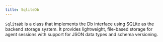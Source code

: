 ```yaml
---
title: SqliteDb
---
```


`SqliteDb` is a class that implements the Db interface using SQLite as the backend storage system. It provides lightweight, file-based storage for agent sessions with support for JSON data types and schema versioning.

<Snippet file="db-sqlite-params.mdx" />
<Snippet file="db-new-bulk-methods.mdx" />
